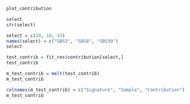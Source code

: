 ```r
plot_contribution
```


```r
select
str(select)

select = c(20, 10, 43)
names(select) = c("SBS3", "SBS8", "SBS39")
select
```



```r
test_contrib = fit_res$contribution[select,]
test_contrib
```

```r
m_test_contrib = melt(test_contrib)
m_test_contrib
```

```r
colnames(m_test_contrib) = c("Signature", "Sample", "Contribution")
m_test_contrib
```

